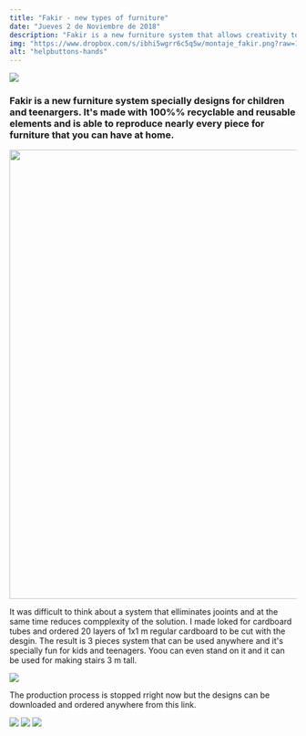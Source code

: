 ```yaml
---
title: "Fakir - new types of furniture"
date: "Jueves 2 de Noviembre de 2018"
description: "Fakir is a new furniture system that allows creativity to grow freely"
img: "https://www.dropbox.com/s/ibhi5wgrr6c5q5w/montaje_fakir.png?raw=1"
alt: "helpbuttons-hands"
---
```

<img src="https://www.dropbox.com/s/a8bhv5wgh3yqa7j/fakir_how_to.png?raw=1" />

<h3>Fakir is a new furniture system specially designs for children and teenargers. It's made with 100%% recyclable and reusable elements and is able to reproduce nearly every piece for furniture that you can have at home.</h3>
<img class="aligncenter wp-image-358 size-full" src="https://www.dropbox.com/s/fndsbtx2pcv6uy8/fakir_shelf2.png?raw=1" width="1400" height="788" />

It was difficult to think about a system that elliminates jooints and at the same time reduces compplexity of the solution. I made loked for cardboard tubes and ordered 20 layers of 1x1 m regular cardboard to be cut with the desgin.
The result is 3 pieces system that can be used anywhere and it's specially fun for kids and teenagers. Yoou can even stand on it and it can be used for making stairs 3 m tall.

<img src="https://www.dropbox.com/s/ibhi5wgrr6c5q5w/montaje_fakir.png?raw=1"/>

The production process is stopped rright now but the designs can be downloaded and ordered anywhere from this link.

<img src="https://www.dropbox.com/s/fndsbtx2pcv6uy8/fakir_shelf2.png?raw=1" />
<img src="https://www.dropbox.com/s/roj7h5f8nn00cp9/all_fakir.png?raw=1" />
<img src="https://www.dropbox.com/s/iqsc4kb4q52ulbo/P1010355.jpg?raw=1" />
